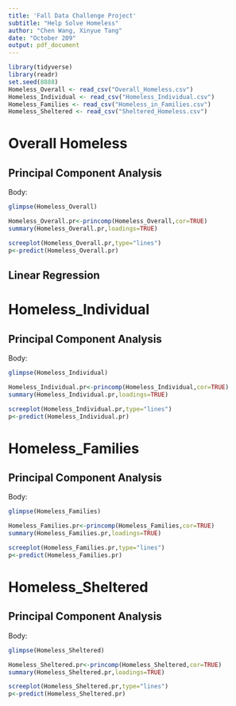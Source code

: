 ```yaml
---
title: 'Fall Data Challenge Project'
subtitle: "Help Solve Homeless"
author: "Chen Wang, Xinyue Tang"
date: "October 209"
output: pdf_document
---
```


```r
library(tidyverse)
library(readr)
set.seed(8888)
Homeless_Overall <- read_csv("Overall_Homeless.csv")
Homeless_Individual <- read_csv("Homeless_Individual.csv")
Homeless_Families <- read_csv("Homeless_in_Families.csv")
Homeless_Sheltered <- read_csv("Sheltered_Homeless.csv")
```

# Overall Homeless

## Principal Component Analysis

Body:


```r
glimpse(Homeless_Overall)
```



```r
Homeless_Overall.pr<-princomp(Homeless_Overall,cor=TRUE)
summary(Homeless_Overall.pr,loadings=TRUE)
```

```r
screeplot(Homeless_Overall.pr,type="lines")
p<-predict(Homeless_Overall.pr)
```

## Linear Regression



\pagebreak

# Homeless_Individual

## Principal Component Analysis

Body:


```r
glimpse(Homeless_Individual)
```



```r
Homeless_Individual.pr<-princomp(Homeless_Individual,cor=TRUE)
summary(Homeless_Individual.pr,loadings=TRUE)
```

```r
screeplot(Homeless_Individual.pr,type="lines")
p<-predict(Homeless_Individual.pr)
```


\pagebreak

# Homeless_Families

## Principal Component Analysis

Body:


```r
glimpse(Homeless_Families)
```



```r
Homeless_Families.pr<-princomp(Homeless_Families,cor=TRUE)
summary(Homeless_Families.pr,loadings=TRUE)
```

```r
screeplot(Homeless_Families.pr,type="lines")
p<-predict(Homeless_Families.pr)
```

\pagebreak

# Homeless_Sheltered

## Principal Component Analysis

Body:


```r
glimpse(Homeless_Sheltered)
```


```r
Homeless_Sheltered.pr<-princomp(Homeless_Sheltered,cor=TRUE)
summary(Homeless_Sheltered.pr,loadings=TRUE)
```

```r
screeplot(Homeless_Sheltered.pr,type="lines")
p<-predict(Homeless_Sheltered.pr)
```

